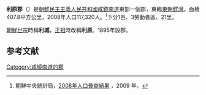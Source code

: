 {{Infobox  Korean settlement
| context = north
| img = DPRK2006 Hamnam-Riwon.PNG
| hangul = 리원군
| hanja = {{linktext|利|原|郡}}
|rr=Riwon-gun
|mr=Riwŏn-gun
|area_km2=470.8
|  pop =117320
| popyear = 2008
|  divs = 1邑、3勞動者區、21里
}}
'''利原郡'''（{{kor|諺=리원군|漢=利原郡|羅=Riwŏn gun|f=y}}）是[[朝鮮民主主義人民共和國|朝鮮民主主義人民共和國]][[咸鏡南道|咸鏡南道]]東部一個郡，東臨[[東朝鮮灣|東朝鮮灣]]。面積407.8平方公里，2008年人口117,320人。<ref>朝鮮中央統計局，[http://unstats.un.org/unsd/demographic/sources/census/2010_PHC/North_Korea/Final%20national%20census%20report.pdf 2008年人口普查結果] {{Wayback|url=http://unstats.un.org/unsd/demographic/sources/census/2010_PHC/North_Korea/Final%20national%20census%20report.pdf |date=20130228042653 }}，2009 年。</ref>下分1邑、3勞動者區、21里。

[[朝鮮世宗|朝鮮世宗]]時稱'''利城'''，[[朝鮮正祖|正祖]]時改稱'''利原'''。1895年設郡。

==参考文献==
<div class="references-small">
<references></references>
</div>

{{咸鏡南道行政區劃}}

{{DEFAULTSORT:Riwon-gun}}
[[Category:咸镜南道的郡|Category:咸镜南道的郡]]
